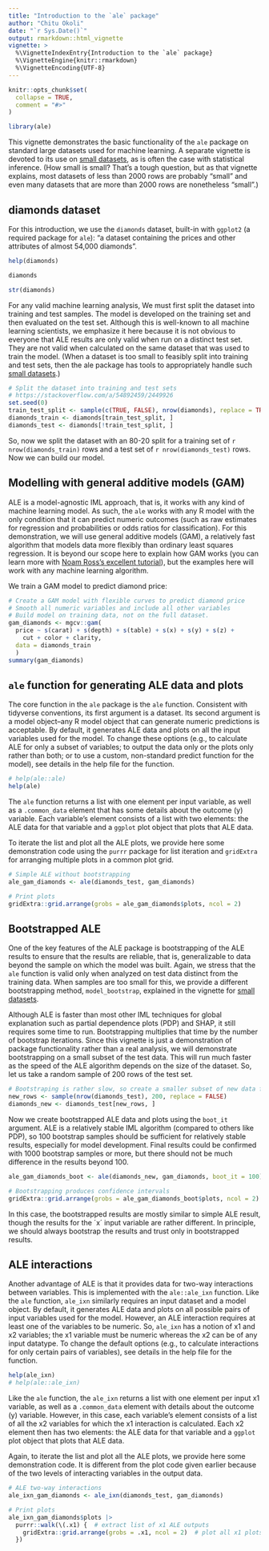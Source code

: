 ```yaml
---
title: "Introduction to the `ale` package"
author: "Chitu Okoli"
date: "`r Sys.Date()`"
output: rmarkdown::html_vignette
vignette: >
  %\VignetteIndexEntry{Introduction to the `ale` package}
  %\VignetteEngine{knitr::rmarkdown}
  %\VignetteEncoding{UTF-8}
---
```


```r
knitr::opts_chunk$set(
  collapse = TRUE,
  comment = "#>"
)

library(ale)
```

This vignette demonstrates the basic functionality of the `ale` package on standard large datasets used for machine learning. A separate vignette is devoted to its use on [small datasets](small_datasets.Rmd "ale package for small datasets"), as is often the case with statistical inference. (How small is small? That's a tough question, but as that vignette explains, most datasets of less than 2000 rows are probably "small" and even many datasets that are more than 2000 rows are nonetheless "small".)

## diamonds dataset

For this introduction, we use the `diamonds` dataset, built-in with `ggplot2` (a required package for `ale`): "a dataset containing the prices and other attributes of almost 54,000 diamonds".

```r
help(diamonds)
```

```r
diamonds
```

```r
str(diamonds)
```

For any valid machine learning analysis, We must first split the dataset into training and test samples. The model is developed on the training set and then evaluated on the test set. Although this is well-known to all machine learning scientists, we emphasize it here because it is not obvious to everyone that ALE results are only valid when run on a distinct test set. They are not valid when calculated on the same dataset that was used to train the model. (When a dataset is too small to feasibly split into training and test sets, then the ale package has tools to appropriately handle such [small datasets](small_datasets.Rmd "ale package for small datasets").)

```r
# Split the dataset into training and test sets
# https://stackoverflow.com/a/54892459/2449926
set.seed(0)
train_test_split <- sample(c(TRUE, FALSE), nrow(diamonds), replace = TRUE, prob = c(0.8, 0.2))
diamonds_train <- diamonds[train_test_split, ]
diamonds_test <- diamonds[!train_test_split, ]
```

So, now we split the dataset with an 80-20 split for a training set of `r nrow(diamonds_train)` rows and a test set of `r nrow(diamonds_test)` rows. Now we can build our model.

## Modelling with general additive models (GAM)

ALE is a model-agnostic IML approach, that is, it works with any kind of machine learning model. As such, the `ale` works with any R model with the only condition that it can predict numeric outcomes (such as raw estimates for regression and probabilities or odds ratios for classification). For this demonstration, we will use general additive models (GAM), a relatively fast algorithm that models data more flexibly than ordinary least squares regression. It is beyond our scope here to explain how GAM works (you can learn more with [Noam Ross's excellent tutorial](https://noamross.github.io/gams-in-r-course/chapter1/ "Tutorial on GAM")), but the examples here will work with any machine learning algorithm.

We train a GAM model to predict diamond price:

```r
# Create a GAM model with flexible curves to predict diamond price
# Smooth all numeric variables and include all other variables
# Build model on training data, not on the full dataset.
gam_diamonds <- mgcv::gam(
  price ~ s(carat) + s(depth) + s(table) + s(x) + s(y) + s(z) + 
    cut + color + clarity,
  data = diamonds_train
  )
summary(gam_diamonds)
```

## `ale` function for generating ALE data and plots

The core function in the `ale` package is the `ale` function. Consistent with tidyverse conventions, its first argument is a dataset. Its second argument is a model object--any R model object that can generate numeric predictions is acceptable. By default, it generates ALE data and plots on all the input variables used for the model. To change these options (e.g., to calculate ALE for only a subset of variables; to output the data only or the plots only rather than both; or to use a custom, non-standard predict function for the model), see details in the help file for the function.

```r
# help(ale::ale)
help(ale)
```

The `ale` function returns a list with one element per input variable, as well as a `.common_data` element that has some details about the outcome (y) variable. Each variable's element consists of a list with two elements: the ALE data for that variable and a `ggplot` plot object that plots that ALE data.

To iterate the list and plot all the ALE plots, we provide here some demonstration code using the `purrr` package for list iteration and `gridExtra` for arranging multiple plots in a common plot grid.

```r
# Simple ALE without bootstrapping
ale_gam_diamonds <- ale(diamonds_test, gam_diamonds)

# Print plots
gridExtra::grid.arrange(grobs = ale_gam_diamonds$plots, ncol = 2)

```

## Bootstrapped ALE

One of the key features of the ALE package is bootstrapping of the ALE results to ensure that the results are reliable, that is, generalizable to data beyond the sample on which the model was built. Again, we stress that the `ale` function is valid only when analyzed on test data distinct from the training data. When samples are too small for this, we provide a different bootstrapping method, `model_bootstrap`, explained in the vignette for [small datasets](small_datasets.Rmd "ale package for small datasets").

Although ALE is faster than most other IML techniques for global explanation such as partial dependence plots (PDP) and SHAP, it still requires some time to run. Bootstrapping multiplies that time by the number of bootstrap iterations. Since this vignette is just a demonstration of package functionality rather than a real analysis, we will demonstrate bootstrapping on a small subset of the test data. This will run much faster as the speed of the ALE algorithm depends on the size of the dataset. So, let us take a random sample of 200 rows of the test set.

```r
# Bootstraping is rather slow, so create a smaller subset of new data for demonstration
new_rows <- sample(nrow(diamonds_test), 200, replace = FALSE)
diamonds_new <- diamonds_test[new_rows, ]
```

Now we create bootstrapped ALE data and plots using the `boot_it` argument. ALE is a relatively stable IML algorithm (compared to others like PDP), so 100 bootstrap samples should be sufficient for relatively stable results, especially for model development. Final results could be confirmed with 1000 bootstrap samples or more, but there should not be much difference in the results beyond 100.

```r
ale_gam_diamonds_boot <- ale(diamonds_new, gam_diamonds, boot_it = 100)

# Bootstrapping produces confidence intervals
gridExtra::grid.arrange(grobs = ale_gam_diamonds_boot$plots, ncol = 2)

```

In this case, the bootstrapped results are mostly similar to simple ALE result, though the results for the ´x´ input variable are rather different. In principle, we should always bootstrap the results and trust only in bootstrapped results.

## ALE interactions

Another advantage of ALE is that it provides data for two-way interactions between variables. This is implemented with the `ale::ale_ixn` function. Like the `ale` function, `ale_ixn` similarly requires an input dataset and a model object. By default, it generates ALE data and plots on all possible pairs of input variables used for the model. However, an ALE interaction requires at least one of the variables to be numeric. So, `ale_ixn` has a notion of x1 and x2 variables; the x1 variable must be numeric whereas the x2 can be of any input datatype. To change the default options (e.g., to calculate interactions for only certain pairs of variables), see details in the help file for the function.

```r
help(ale_ixn)
# help(ale::ale_ixn)
```

Like the `ale` function, the `ale_ixn` returns a list with one element per input x1 variable, as well as a `.common_data` element with details about the outcome (y) variable. However, in this case, each variable's element consists of a list of all the x2 variables for which the x1 interaction is calculated. Each x2 element then has two elements: the ALE data for that variable and a `ggplot` plot object that plots that ALE data.

Again, to iterate the list and plot all the ALE plots, we provide here some demonstration code. It is different from the plot code given earlier because of the two levels of interacting variables in the output data.

```r
# ALE two-way interactions
ale_ixn_gam_diamonds <- ale_ixn(diamonds_test, gam_diamonds)

# Print plots
ale_ixn_gam_diamonds$plots |>
  purrr::walk(\(.x1) {  # extract list of x1 ALE outputs
    gridExtra::grid.arrange(grobs = .x1, ncol = 2)  # plot all x1 plots
  })
```
